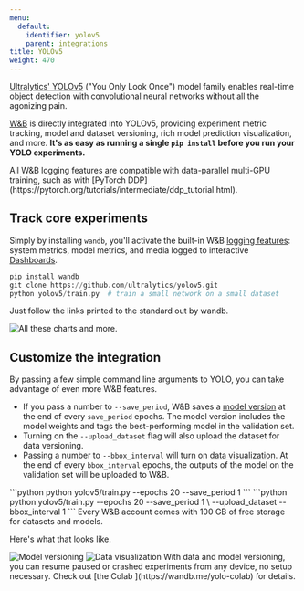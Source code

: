 ```yaml
---
menu:
  default:
    identifier: yolov5
    parent: integrations
title: YOLOv5
weight: 470
---
```


<Card title="Try in Colab" href="https://colab.research.google.com/github/wandb/examples/blob/master/colabs/yolo/Train_and_Debug_YOLOv5_Models_with_Weights_%26_Biases_.ipynb" icon="python"/>

[Ultralytics' YOLOv5](https://ultralytics.com/yolo) ("You Only Look Once") model family enables real-time object detection with convolutional neural networks without all the agonizing pain.

[W&B](https://wandb.com) is directly integrated into YOLOv5, providing experiment metric tracking, model and dataset versioning, rich model prediction visualization, and more. **It's as easy as running a single `pip install` before you run your YOLO experiments.**

<Note>
All W&B logging features are compatible with data-parallel multi-GPU training, such as with [PyTorch DDP](https://pytorch.org/tutorials/intermediate/ddp_tutorial.html).
</Note>

## Track core experiments
Simply by installing `wandb`, you'll activate the built-in W&B [logging features](/guides/track/log/): system metrics, model metrics, and media logged to interactive [Dashboards](/guides/track/workspaces/).

```python
pip install wandb
git clone https://github.com/ultralytics/yolov5.git
python yolov5/train.py  # train a small network on a small dataset
```

Just follow the links printed to the standard out by wandb.

<Frame>
    <img src="/images/integrations/yolov5_experiment_tracking.png" alt="All these charts and more."  />
</Frame>

## Customize the integration

By passing a few simple command line arguments to YOLO, you can take advantage of even more W&B features.

* If you pass a number to `--save_period`, W&B saves a [model version](/guides/registry/) at the end of every `save_period` epochs. The model version includes the model weights and tags the best-performing model in the validation set.
* Turning on the `--upload_dataset` flag will also upload the dataset for data versioning.
* Passing a number to `--bbox_interval` will turn on [data visualization](../). At the end of every `bbox_interval` epochs, the outputs of the model on the validation set will be uploaded to W&B.

<Tabs>
<Tab title="Model Versioning Only">
```python
python yolov5/train.py --epochs 20 --save_period 1
```
</Tab>
<Tab title="Model Versioning and Data Visualization">
```python
python yolov5/train.py --epochs 20 --save_period 1 \
  --upload_dataset --bbox_interval 1
```
</Tab>
</Tabs>

<Note>
Every W&B account comes with 100 GB of free storage for datasets and models.
</Note>

Here's what that looks like.

<Frame>
    <img src="/images/integrations/yolov5_model_versioning.png" alt="Model versioning"  />
</Frame>

<Frame>
    <img src="/images/integrations/yolov5_data_visualization.png" alt="Data visualization"  />
</Frame>

<Note>
With data and model versioning, you can resume paused or crashed experiments from any device, no setup necessary. Check out [the Colab ](https://wandb.me/yolo-colab) for details.
</Note>